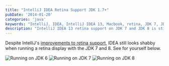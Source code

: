 ```yaml
---
title: "IntelliJ IDEA Retina Support JDK 1.7+"
pubDate: '2014-01-20'
categories: 'java'
keywords: "IntelliJ, IDEA, IntelliJ IDEA 13, Macbook, retina, JDK 7, JDK 8"
description: "IntelliJ IDEA 13 retina support on JDK 7 and JDK 8 is still broken. Keep running against 1.6 to look good on your Macbooks"
---
```




Despite IntelliJ's [improvements to retina support](http://blog.jetbrains.com/idea/2013/09/jdk7_compatibility/), IDEA still looks shabby when running a retina display with the JDK 7 and 8. See for yourself below.

<Image src={screenshot1 alt="Running on JDK 6" />
<Image src={screenshot2 alt="Running on JDK 7" />
<Image src={screenshot3 alt="Running on JDK 8" />

